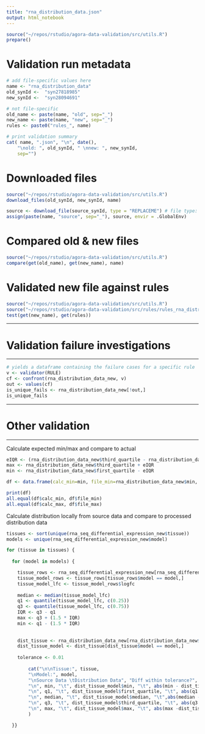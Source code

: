 ```yaml
---
title: "rna_distribution_data.json"
output: html_notebook
---
```


```r
source("~/repos/rstudio/agora-data-validation/src/utils.R")
prepare()
```

# Validation run metadata
```r
# add file-specific values here
name <- "rna_distribution_data"
old_synId <-  "syn27818985" 
new_synId <-  "syn28094691"  

# not file-specific
old_name <- paste(name, "old", sep="_")
new_name <- paste(name, "new", sep="_")
rules <- paste0("rules_", name)

# print validation summary
cat( name, ".json", "\n", date(),
    "\nold: ", old_synId, " \nnew: ", new_synId,
    sep="")
```

# Downloaded files
```r
source("~/repos/rstudio/agora-data-validation/src/utils.R")
download_files(old_synId, new_synId, name)
```

```r
source <- download_file(source_synId, type = "REPLACEME") # file type: csv, tsv, json, f (feather)
assign(paste(name, "source", sep="_"), source, envir = .GlobalEnv)
```


# Compared old & new files
```r
source("~/repos/rstudio/agora-data-validation/src/utils.R")
compare(get(old_name), get(new_name), name)
```




# Validated new file against rules
```r
source("~/repos/rstudio/agora-data-validation/src/utils.R")
source("~/repos/rstudio/agora-data-validation/src/rules/rules_rna_distribution_data.R")
test(get(new_name), get(rules))
```


***
# Validation failure investigations
***


```r
# yields a dataframe containing the failure cases for a specific rule
v <- validator(RULE)
cf <- confront(rna_distribution_data_new, v) 
out <- values(cf)
is_unique_fails <- rna_distribution_data_new[!out,]
is_unique_fails
```


***
# Other validation
***
Calculate expected min/max and compare to actual
```r
eIQR <- (rna_distribution_data_new$third_quartile - rna_distribution_data_new$first_quartile) * 1.5
max <- rna_distribution_data_new$third_quartile + eIQR
min <- rna_distribution_data_new$first_quartile - eIQR

df <- data.frame(calc_min=min, file_min=rna_distribution_data_new$min, calc_max=max, file_max=rna_distribution_data_new$max)

print(df)
all.equal(df$calc_min, df$file_min)
all.equal(df$calc_max, df$file_max)

```


Calculate distribution locally from source data and compare to processed distribution data

```r
tissues <- sort(unique(rna_seq_differential_expression_new$tissue))
models <- unique(rna_seq_differential_expression_new$model)

for (tissue in tissues) {
  
  for (model in models) {

    tissue_rows <- rna_seq_differential_expression_new[rna_seq_differential_expression_new$tissue == tissue,]
    tissue_model_rows <- tissue_rows[tissue_rows$model == model,]
    tissue_model_lfc <- tissue_model_rows$logfc
    
    median <- median(tissue_model_lfc)
    q1 <- quantile(tissue_model_lfc, c(0.25))
    q3 <- quantile(tissue_model_lfc, c(0.75))
    IQR <- q3 - q1
    max <- q3 + (1.5 * IQR)
    min <- q1 - (1.5 * IQR)
    
    
    dist_tissue <- rna_distribution_data_new[rna_distribution_data_new$tissue == tissue,]
    dist_tissue_model <- dist_tissue[dist_tissue$model == model,]
    
    tolerance <- 0.01
    
        cat("\n\nTissue:", tissue, 
        "\nModel:", model, 
        "\nSource Data \tDistribution Data", "Diff within tolerance?",
        "\n", min, "\t", dist_tissue_model$min, "\t", abs(min - dist_tissue_model$min) < tolerance,
        "\n", q1, "\t", dist_tissue_model$first_quartile, "\t", abs(q1 - dist_tissue_model$first_quartile) < tolerance,
        "\n", median, "\t", dist_tissue_model$median, "\t",abs(median -dist_tissue_model$median) < tolerance,
        "\n", q3, "\t", dist_tissue_model$third_quartile, "\t", abs(q3 - dist_tissue_model$third_quartile) < tolerance,
        "\n", max, "\t", dist_tissue_model$max, "\t", abs(max -dist_tissue_model$max) < tolerance
        )

  }}

```
